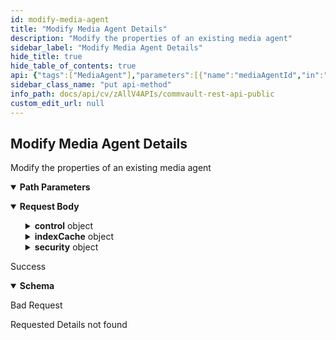 ```yaml
---
id: modify-media-agent
title: "Modify Media Agent Details"
description: "Modify the properties of an existing media agent"
sidebar_label: "Modify Media Agent Details"
hide_title: true
hide_table_of_contents: true
api: {"tags":["MediaAgent"],"parameters":[{"name":"mediaAgentId","in":"path","description":"Id of the mediaAgent to update","required":true,"schema":{"type":"integer","format":"int32"}}],"requestBody":{"content":{"application/json":{"schema":{"properties":{"control":{"properties":{"enabled":{"description":"Determines if the media agent is currently enabled or disabled.","type":"boolean"},"maintenanceMode":{"description":"Specifies whether the MediaAgent is available for data protection, data recovery and auxiliary copy operations.","type":"boolean"},"optimizeForConcurrentLANBackups":{"description":"Allows optimization for concurrent LAN backups. If set to true, default value for parallel data transfer operations will be 100. If set to false, default value of parallel data transfer operations will be set to 25.","type":"boolean"},"parallelDataTransferOperations":{"description":"Specifies the number of parallel data operations that can take place. ","format":"int32","type":"integer"},"ransomwareProtection":{"description":"If set to true, ransomware protection against the media agent is enabled. If set to false, ransomware protection against media agent is disabled.","type":"boolean"}},"type":"object"},"description":{"description":"Provides the media agent with a new description.","type":"string"},"indexCache":{"properties":{"logsCache":{"properties":{"enabled":{"description":"This tag determines if the logs cache has been enabled or not. ","type":"boolean"},"path":{"description":"If the logs cache is enabled, this tag gives the path to store the logs cache.","type":"string"}},"type":"object"},"path":{"description":"Path where the index cache is maintained.","type":"string"}},"type":"object"},"security":{"description":"A list of users or user groups each having a specific set of roles that determine the kind of operations they can perform on the entity. Either id/name of the user/usergroup/roles can be provided. If both id and name are provided, id will be taken into consideration.","properties":{"role":{"properties":{"id":{"format":"int32","type":"integer","x-terraform-omitempty":true,"x-terraform-set-key":true},"name":{"nullable":true,"type":"string"}},"type":"object"},"user":{"properties":{"id":{"format":"int32","type":"integer","x-terraform-omitempty":true,"x-terraform-set-key":true},"name":{"nullable":true,"type":"string"}},"type":"object"},"userGroup":{"properties":{"id":{"format":"int32","type":"integer","x-terraform-omitempty":true,"x-terraform-set-key":true},"name":{"nullable":true,"type":"string"}},"type":"object"}},"type":"object"}},"type":"object"}}}},"responses":{"200":{"description":"Success","content":{"application/json":{"schema":{"properties":{"errorCode":{"format":"int32","type":"integer"},"errorMessage":{"nullable":true,"type":"string"}},"type":"object"}}}},"400":{"description":"Bad Request"},"404":{"description":"Requested Details not found"}},"operationId":"ModifyMediaAgent","description":"Modify the properties of an existing media agent","method":"put","path":"/V4/mediaAgent/{mediaAgentId}","servers":[{"url":"http://{hostname}/webconsole/api","variables":{"hostname":{"default":"localhost","description":"Webconsole"}}}],"securitySchemes":{"token":{"in":"header","name":"Authtoken","type":"apiKey"}},"jsonRequestBodyExample":{"control":{"enabled":true,"maintenanceMode":true,"optimizeForConcurrentLANBackups":true,"parallelDataTransferOperations":0,"ransomwareProtection":true},"description":"string","indexCache":{"logsCache":{"enabled":true,"path":"string"},"path":"string"},"security":{"role":{"id":0,"name":"string"},"user":{"id":0,"name":"string"},"userGroup":{"id":0,"name":"string"}}},"info":{"version":"1.0.0","contact":{},"description":"## Welcome\n\nWelcome to Commvault's Rest APIs. You can explore our APIs in [Postman](https://getpostman.com) using the predefined requests we created\n\nThe current version of this documentation is **Commvault Platform Release 2022E**.\n\nYou can access LTS documentation here:\n\n[Feature Release 11.20](https://documenter.getpostman.com/view/2046098/UVR7KoPJ)\n\n[Feature Release 11.24](https://documenter.getpostman.com/view/2046098/UVR7KoPL)\n\nFor more V2 and Latest APIs, please visit your API Explorer page.  \n[*More Details*](http://documentation.commvault.com/commvault/v11/article?p=107350_1.htm)\n\n## Setup\n\nTo get started, [create an environment in Postman](https://www.getpostman.com/docs/environments), select that environment, and set your environment variables by entering necessary values in the `0 - Setup/Environment Setup` pre-request script ([documentation on pre-request scripts](http://www.getpostman.com/docs/pre_request_scripts)). Also, Some of our calls might have dependencies. `GET`/`PUT`/`DELETE` may only work after an item is created with a `POST`.\n\nThe same set of APIs can be used for both XML and JSON. If you want to get equivalent JSON for the XML, use our [API](https://api.commvault.com/#fe2fa795-dd7c-4416-857d-75704b52be8c) for conversion.\n\n**Note:** Swagger Documentation for V2/Latest APIs are present in the following URL:  \n`{ServerURL}/sandbox/apiexplorer`\n\n[*More Details*](http://documentation.commvault.com/commvault/v11/article?p=45551.htm)","title":"Commvault Rest API - Public"},"postman":{"name":"Modify Media Agent Details","description":{"content":"Modify the properties of an existing media agent","type":"text/plain"},"url":{"path":["V4","mediaAgent",":mediaAgentId"],"host":["{{baseUrl}}"],"query":[],"variable":[{"disabled":false,"description":{"content":"(Required) Id of the mediaAgent to update","type":"text/plain"},"type":"any","value":"","key":"mediaAgentId"}]},"header":[{"key":"Content-Type","value":"application/json"},{"key":"Accept","value":"application/json"}],"method":"PUT","body":{"mode":"raw","raw":"\"\"","options":{"raw":{"language":"json"}}}}}
sidebar_class_name: "put api-method"
info_path: docs/api/cv/zAllV4APIs/commvault-rest-api-public
custom_edit_url: null
---
```



## Modify Media Agent Details



Modify the properties of an existing media agent

<details style={{"marginBottom":"1rem"}} data-collapsed={false} open={true}><summary style={{}}><strong>Path Parameters</strong></summary><div><ul><ParamsItem className={"paramsItem"} param={{"name":"mediaAgentId","in":"path","description":"Id of the mediaAgent to update","required":true,"schema":{"type":"integer","format":"int32"}}}></ParamsItem></ul></div></details><MimeTabs><TabItem label={"application/json"} value={"application/json-schema"}><details style={{}} data-collapsed={false} open={true}><summary style={{"textAlign":"left"}}><strong>Request Body</strong></summary><div style={{"textAlign":"left","marginLeft":"1rem"}}></div><ul style={{"marginLeft":"1rem"}}><SchemaItem collapsible={true} className={"schemaItem"}><details style={{}}><summary style={{}}><strong>control</strong><span style={{"opacity":"0.6"}}> object</span></summary><div style={{"marginLeft":"1rem"}}><SchemaItem collapsible={false} name={"enabled"} required={false} deprecated={undefined} schemaDescription={"Determines if the media agent is currently enabled or disabled."} schemaName={"boolean"} qualifierMessage={undefined} defaultValue={undefined}></SchemaItem><SchemaItem collapsible={false} name={"maintenanceMode"} required={false} deprecated={undefined} schemaDescription={"Specifies whether the MediaAgent is available for data protection, data recovery and auxiliary copy operations."} schemaName={"boolean"} qualifierMessage={undefined} defaultValue={undefined}></SchemaItem><SchemaItem collapsible={false} name={"optimizeForConcurrentLANBackups"} required={false} deprecated={undefined} schemaDescription={"Allows optimization for concurrent LAN backups. If set to true, default value for parallel data transfer operations will be 100. If set to false, default value of parallel data transfer operations will be set to 25."} schemaName={"boolean"} qualifierMessage={undefined} defaultValue={undefined}></SchemaItem><SchemaItem collapsible={false} name={"parallelDataTransferOperations"} required={false} deprecated={undefined} schemaDescription={"Specifies the number of parallel data operations that can take place. "} schemaName={"int32"} qualifierMessage={undefined} defaultValue={undefined}></SchemaItem><SchemaItem collapsible={false} name={"ransomwareProtection"} required={false} deprecated={undefined} schemaDescription={"If set to true, ransomware protection against the media agent is enabled. If set to false, ransomware protection against media agent is disabled."} schemaName={"boolean"} qualifierMessage={undefined} defaultValue={undefined}></SchemaItem></div></details></SchemaItem><SchemaItem collapsible={false} name={"description"} required={false} deprecated={undefined} schemaDescription={"Provides the media agent with a new description."} schemaName={"string"} qualifierMessage={undefined} defaultValue={undefined}></SchemaItem><SchemaItem collapsible={true} className={"schemaItem"}><details style={{}}><summary style={{}}><strong>indexCache</strong><span style={{"opacity":"0.6"}}> object</span></summary><div style={{"marginLeft":"1rem"}}><SchemaItem collapsible={true} className={"schemaItem"}><details style={{}}><summary style={{}}><strong>logsCache</strong><span style={{"opacity":"0.6"}}> object</span></summary><div style={{"marginLeft":"1rem"}}><SchemaItem collapsible={false} name={"enabled"} required={false} deprecated={undefined} schemaDescription={"This tag determines if the logs cache has been enabled or not. "} schemaName={"boolean"} qualifierMessage={undefined} defaultValue={undefined}></SchemaItem><SchemaItem collapsible={false} name={"path"} required={false} deprecated={undefined} schemaDescription={"If the logs cache is enabled, this tag gives the path to store the logs cache."} schemaName={"string"} qualifierMessage={undefined} defaultValue={undefined}></SchemaItem></div></details></SchemaItem><SchemaItem collapsible={false} name={"path"} required={false} deprecated={undefined} schemaDescription={"Path where the index cache is maintained."} schemaName={"string"} qualifierMessage={undefined} defaultValue={undefined}></SchemaItem></div></details></SchemaItem><SchemaItem collapsible={true} className={"schemaItem"}><details style={{}}><summary style={{}}><strong>security</strong><span style={{"opacity":"0.6"}}> object</span></summary><div style={{"marginLeft":"1rem"}}><div style={{"marginTop":".5rem","marginBottom":".5rem"}}>

A list of users or user groups each having a specific set of roles that determine the kind of operations they can perform on the entity. Either id/name of the user/usergroup/roles can be provided. If both id and name are provided, id will be taken into consideration.

</div><SchemaItem collapsible={true} className={"schemaItem"}><details style={{}}><summary style={{}}><strong>role</strong><span style={{"opacity":"0.6"}}> object</span></summary><div style={{"marginLeft":"1rem"}}><SchemaItem collapsible={false} name={"id"} required={false} deprecated={undefined} schemaDescription={undefined} schemaName={"int32"} qualifierMessage={undefined} defaultValue={undefined}></SchemaItem><SchemaItem collapsible={false} name={"name"} required={false} deprecated={undefined} schemaDescription={undefined} schemaName={"string"} qualifierMessage={undefined} defaultValue={undefined}></SchemaItem></div></details></SchemaItem><SchemaItem collapsible={true} className={"schemaItem"}><details style={{}}><summary style={{}}><strong>user</strong><span style={{"opacity":"0.6"}}> object</span></summary><div style={{"marginLeft":"1rem"}}><SchemaItem collapsible={false} name={"id"} required={false} deprecated={undefined} schemaDescription={undefined} schemaName={"int32"} qualifierMessage={undefined} defaultValue={undefined}></SchemaItem><SchemaItem collapsible={false} name={"name"} required={false} deprecated={undefined} schemaDescription={undefined} schemaName={"string"} qualifierMessage={undefined} defaultValue={undefined}></SchemaItem></div></details></SchemaItem><SchemaItem collapsible={true} className={"schemaItem"}><details style={{}}><summary style={{}}><strong>userGroup</strong><span style={{"opacity":"0.6"}}> object</span></summary><div style={{"marginLeft":"1rem"}}><SchemaItem collapsible={false} name={"id"} required={false} deprecated={undefined} schemaDescription={undefined} schemaName={"int32"} qualifierMessage={undefined} defaultValue={undefined}></SchemaItem><SchemaItem collapsible={false} name={"name"} required={false} deprecated={undefined} schemaDescription={undefined} schemaName={"string"} qualifierMessage={undefined} defaultValue={undefined}></SchemaItem></div></details></SchemaItem></div></details></SchemaItem></ul></details></TabItem></MimeTabs><div><ApiTabs><TabItem label={"200"} value={"200"}><div>

Success

</div><div><MimeTabs schemaType={"response"}><TabItem label={"application/json"} value={"application/json"}><SchemaTabs><TabItem label={"Schema"} value={"Schema"}><details style={{}} data-collapsed={false} open={true}><summary style={{"textAlign":"left"}}><strong>Schema</strong></summary><div style={{"textAlign":"left","marginLeft":"1rem"}}></div><ul style={{"marginLeft":"1rem"}}><SchemaItem collapsible={false} name={"errorCode"} required={false} deprecated={undefined} schemaDescription={undefined} schemaName={"int32"} qualifierMessage={undefined} defaultValue={undefined}></SchemaItem><SchemaItem collapsible={false} name={"errorMessage"} required={false} deprecated={undefined} schemaDescription={undefined} schemaName={"string"} qualifierMessage={undefined} defaultValue={undefined}></SchemaItem></ul></details></TabItem><TabItem label={"Example (from schema)"} value={"Example (from schema)"}><ResponseSamples responseExample={"{\n  \"errorCode\": 0,\n  \"errorMessage\": \"string\"\n}"} language={"json"}></ResponseSamples></TabItem></SchemaTabs></TabItem></MimeTabs></div></TabItem><TabItem label={"400"} value={"400"}><div>

Bad Request

</div><div></div></TabItem><TabItem label={"404"} value={"404"}><div>

Requested Details not found

</div><div></div></TabItem></ApiTabs></div>
      